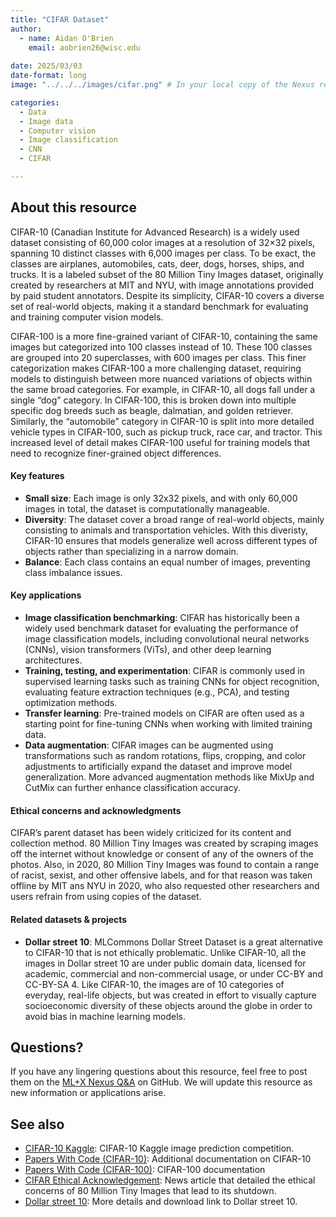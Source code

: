 ```yaml
---
title: "CIFAR Dataset"
author: 
  - name: Aidan O'Brien
    email: aobrien26@wisc.edu
    
date: 2025/03/03
date-format: long
image: "../../../images/cifar.png" # In your local copy of the Nexus repository, add a representative image for this resource to the images folder. Both PNGs and JPGs are acceptable formats. Adjust the filename here from "vincent-van-zalinge-mDohQISBnCk-unsplash.jpg" to the name of your image.

categories: 
  - Data 
  - Image data
  - Computer vision
  - Image classification
  - CNN
  - CIFAR

---
```


## About this resource
CIFAR-10 (Canadian Institute for Advanced Research) is a widely used dataset consisting of 60,000 color images at a resolution of 32×32 pixels, spanning 10 distinct classes with 6,000 images per class. To be exact, the classes are airplanes, automobiles, cats, deer, dogs, horses, ships, and trucks. It is a labeled subset of the 80 Million Tiny Images dataset, originally created by researchers at MIT and NYU, with image annotations provided by paid student annotators. Despite its simplicity, CIFAR-10 covers a diverse set of real-world objects, making it a standard benchmark for evaluating and training computer vision models.

CIFAR-100 is a more fine-grained variant of CIFAR-10, containing the same images but categorized into 100 classes instead of 10. These 100 classes are grouped into 20 superclasses, with 600 images per class. This finer categorization makes CIFAR-100 a more challenging dataset, requiring models to distinguish between more nuanced variations of objects within the same broad categories. For example, in CIFAR-10, all dogs fall under a single "dog" category. In CIFAR-100, this is broken down into multiple specific dog breeds such as beagle, dalmatian, and golden retriever. Similarly, the "automobile" category in CIFAR-10 is split into more detailed vehicle types in CIFAR-100, such as pickup truck, race car, and tractor. This increased level of detail makes CIFAR-100 useful for training models that need to recognize finer-grained object differences.

#### Key features
- **Small size**: Each image is only 32x32 pixels, and with only 60,000 images in total, the dataset is computationally manageable.
- **Diversity**: The dataset cover a broad range of real-world objects, mainly consisting to animals and transportation vehicles.  With this diveristy, CIFAR-10 ensures that models generalize well across different types of objects rather than specializing in a narrow domain.
- **Balance**: Each class contains an equal number of images, preventing class imbalance issues.

#### Key applications 
- **Image classification benchmarking**: CIFAR has historically been a widely used benchmark dataset for evaluating the performance of image classification models, including convolutional neural networks (CNNs), vision transformers (ViTs), and other deep learning architectures. 
- **Training, testing, and experimentation**: CIFAR is commonly used in supervised learning tasks such as training CNNs for object recognition, evaluating feature extraction techniques (e.g., PCA), and testing optimization methods.  
- **Transfer learning**: Pre-trained models on CIFAR are often used as a starting point for fine-tuning CNNs when working with limited training data.  
- **Data augmentation**: CIFAR images can be augmented using transformations such as random rotations, flips, cropping, and color adjustments to artificially expand the dataset and improve model generalization. More advanced augmentation methods like MixUp and CutMix can further enhance classification accuracy.  

#### Ethical concerns and acknowledgments
CIFAR's parent dataset has been widely criticized for its content and collection method. 80 Million Tiny Images was created by scraping images off the internet without knowledge or consent of any of the owners of the photos. Also, in 2020, 80 Million Tiny Images was found to contain a range of racist, sexist, and other offensive labels, and for that reason was taken offline by MIT ans NYU in 2020, who also requested other researchers and users refrain from using copies of the dataset.

#### Related datasets & projects
- **Dollar street 10**: MLCommons Dollar Street Dataset is a great alternative to CIFAR-10 that is not ethically problematic. Unlike CIFAR-10, all the images in Dollar street 10 are under public domain data, licensed for academic, commercial and non-commercial usage, or under CC-BY and CC-BY-SA 4. Like CIFAR-10, the images are of 10 categories of everyday, real-life objects, but was created in effort to visually capture socioeconomic diversity of these objects around the globe in order to avoid bias in machine learning models.

## Questions?
If you have any lingering questions about this resource, feel free to post them on the [ML+X Nexus Q&A](https://github.com/UW-Madison-DataScience/ML-X-Nexus/discussions/categories/q-a) on GitHub. We will update this resource as new information or applications arise.

## See also
<!-- MARKDOWN COMMENT: Please Check the existing resources on Nexus to see if any other related resources (e.g., related books/videos, blog posts commenting on the resource, alternative approaches/frameworks, etc.) should be linked below. You may also link to resources which aren't currently on the Nexus platform, if applicable. However, if you're feeling ambitious, you may wish to post those to Nexus as well!  -->
- [CIFAR-10 Kaggle](https://www.kaggle.com/c/cifar-10/): CIFAR-10 Kaggle image prediction competition.
- [Papers With Code (CIFAR-10)](https://paperswithcode.com/dataset/cifar-10): Additional documentation on CIFAR-10
- [Papers With Code (CIFAR-100)](https://paperswithcode.com/dataset/cifar-100): CIFAR-100 documentation
- [CIFAR Ethical Acknowledgement](https://venturebeat.com/ai/mit-takes-down-80-million-tiny-images-data-set-due-to-racist-and-offensive-content/): News article that detailed the ethical concerns of 80 Million Tiny Images that lead to its shutdown.
- [Dollar street 10](https://zenodo.org/records/10970014): More details and download link to Dollar street 10.
